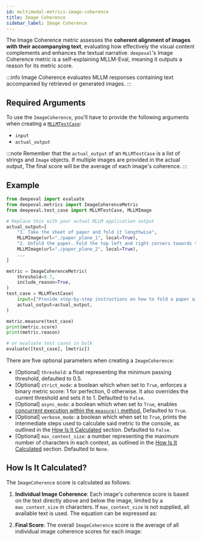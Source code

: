 ```yaml
---
id: multimodal-metrics-image-coherence
title: Image Coherence
sidebar_label: Image Coherence
---
```



The Image Coherence metric assesses the **coherent alignment of images with their accompanying text**, evaluating how effectively the visual content complements and enhances the textual narrative. `deepeval`'s Image Coherence metric is a self-explaining MLLM-Eval, meaning it outputs a reason for its metric score.

:::info
Image Coherence evaluates MLLM responses containing text accompanied by retrieved or generated images.
:::

## Required Arguments

To use the `ImageCoherence`, you'll have to provide the following arguments when creating a [`MLLMTestCase`](/docs/evaluation-test-cases#mllm-test-case):

- `input`
- `actual_output`

:::note
Remember that the `actual_output` of an `MLLMTestCase` is a list of strings and `Image` objects. If multiple images are provided in the actual output, The final score will be the average of each image's coherence.
:::

## Example

```python
from deepeval import evaluate
from deepeval.metrics import ImageCoherenceMetric
from deepeval.test_case import MLLMTestCase, MLLMImage

# Replace this with your actual MLLM application output
actual_output=[
    "1. Take the sheet of paper and fold it lengthwise",
    MLLMImage(url="./paper_plane_1", local=True),
    "2. Unfold the paper. Fold the top left and right corners towards the center.",
    MLLMImage(url="./paper_plane_2", local=True),
    ...
]

metric = ImageCoherenceMetric(
    threshold=0.7,
    include_reason=True,
)
test_case = MLLMTestCase(
    input=["Provide step-by-step instructions on how to fold a paper airplane."],
    actual_output=actual_output,
)

metric.measure(test_case)
print(metric.score)
print(metric.reason)

# or evaluate test cases in bulk
evaluate([test_case], [metric])
```

There are five optional parameters when creating a `ImageCoherence`:

- [Optional] `threshold`: a float representing the minimum passing threshold, defaulted to 0.5.
- [Optional] `strict_mode`: a boolean which when set to `True`, enforces a binary metric score: 1 for perfection, 0 otherwise. It also overrides the current threshold and sets it to 1. Defaulted to `False`.
- [Optional] `async_mode`: a boolean which when set to `True`, enables [concurrent execution within the `measure()` method.](/docs/metrics-introduction#measuring-metrics-in-async) Defaulted to `True`.
- [Optional] `verbose_mode`: a boolean which when set to `True`, prints the intermediate steps used to calculate said metric to the console, as outlined in the [How Is It Calculated](#how-is-it-calculated) section. Defaulted to `False`.
- [Optional] `max_context_size`: a number representing the maximum number of characters in each context, as outlined in the [How Is It Calculated](#how-is-it-calculated) section. Defaulted to `None`.

## How Is It Calculated?

The `ImageCoherence` score is calculated as follows:

1. **Individual Image Coherence**: Each image's coherence score is based on the text directly above and below the image, limited by a `max_context_size` in characters. If `max_context_size` is not supplied, all available text is used. The equation can be expressed as:

<Equation formula="C_i = f(\text{Context}_{\text{above}}, \text{Context}_{\text{below}}, \text{Image}_i)" />

2. **Final Score**: The overall `ImageCoherence` score is the average of all individual image coherence scores for each image:

<Equation formula="O = \frac{\sum_{i=1}^n C_i}{n}" />
